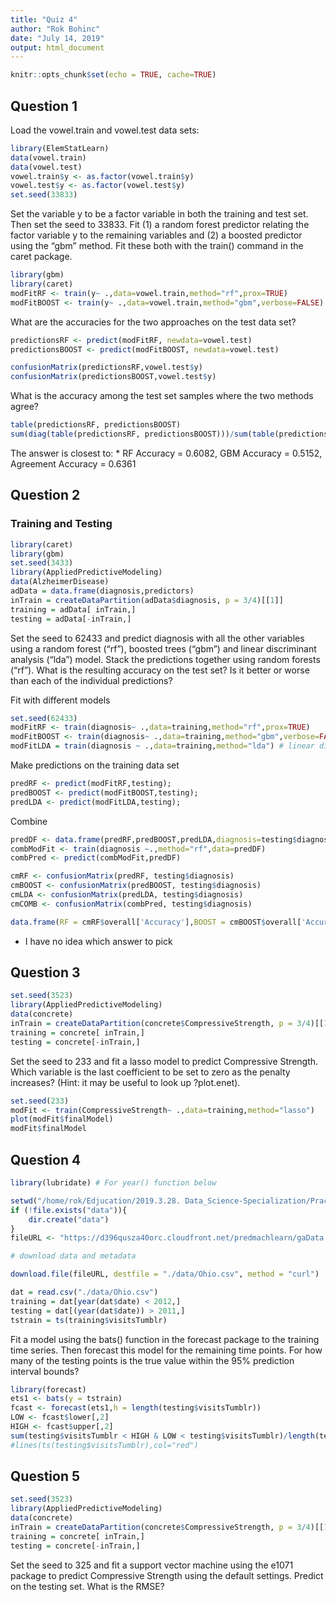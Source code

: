 ```yaml
---
title: "Quiz 4"
author: "Rok Bohinc"
date: "July 14, 2019"
output: html_document
---
```


```r
knitr::opts_chunk$set(echo = TRUE, cache=TRUE)
```

## Question 1

Load the vowel.train and vowel.test data sets:
```r
library(ElemStatLearn)
data(vowel.train)
data(vowel.test)
vowel.train$y <- as.factor(vowel.train$y)
vowel.test$y <- as.factor(vowel.test$y)
set.seed(33833)
```

Set the variable y to be a factor variable in both the training and test set. Then set the seed to 33833. Fit (1) a random forest predictor relating the factor variable y to the remaining variables and (2) a boosted predictor using the "gbm" method. Fit these both with the train() command in the caret package.

```r
library(gbm)
library(caret)
modFitRF <- train(y~ .,data=vowel.train,method="rf",prox=TRUE)
modFitBOOST <- train(y~ .,data=vowel.train,method="gbm",verbose=FALSE)
```


What are the accuracies for the two approaches on the test data set? 

```r
predictionsRF <- predict(modFitRF, newdata=vowel.test)
predictionsBOOST <- predict(modFitBOOST, newdata=vowel.test)
```

```r
confusionMatrix(predictionsRF,vowel.test$y)
confusionMatrix(predictionsBOOST,vowel.test$y)
```

What is the accuracy among the test set samples where the two methods agree?
```r
table(predictionsRF, predictionsBOOST)
sum(diag(table(predictionsRF, predictionsBOOST)))/sum(table(predictionsRF, predictionsBOOST))
```

The answer is closest to:
* RF Accuracy = 0.6082, GBM Accuracy = 0.5152, Agreement Accuracy = 0.6361

## Question 2

### Training and Testing

```r
library(caret)
library(gbm)
set.seed(3433)
library(AppliedPredictiveModeling)
data(AlzheimerDisease)
adData = data.frame(diagnosis,predictors)
inTrain = createDataPartition(adData$diagnosis, p = 3/4)[[1]]
training = adData[ inTrain,]
testing = adData[-inTrain,]
```

Set the seed to 62433 and predict diagnosis with all the other variables using a random forest ("rf"), boosted trees ("gbm") and linear discriminant analysis ("lda") model. Stack the predictions together using random forests ("rf"). What is the resulting accuracy on the test set? Is it better or worse than each of the individual predictions?

Fit with different models
```r
set.seed(62433)
modFitRF <- train(diagnosis~ .,data=training,method="rf",prox=TRUE)
modFitBOOST <- train(diagnosis~ .,data=training,method="gbm",verbose=FALSE)
modFitLDA = train(diagnosis ~ .,data=training,method="lda") # linear discriminative analysis
```

Make predictions on the training data set
```r
predRF <- predict(modFitRF,testing); 
predBOOST <- predict(modFitBOOST,testing); 
predLDA <- predict(modFitLDA,testing); 
```


Combine
```r
predDF <- data.frame(predRF,predBOOST,predLDA,diagnosis=testing$diagnosis)
combModFit <- train(diagnosis ~.,method="rf",data=predDF)
combPred <- predict(combModFit,predDF)
```

```r
cmRF <- confusionMatrix(predRF, testing$diagnosis)
cmBOOST <- confusionMatrix(predBOOST, testing$diagnosis)
cmLDA <- confusionMatrix(predLDA, testing$diagnosis)
cmCOMB <- confusionMatrix(combPred, testing$diagnosis)

data.frame(RF = cmRF$overall['Accuracy'],BOOST = cmBOOST$overall['Accuracy'], LDA = cmLDA$overall['Accuracy'], COMB = cmCOMB$overall['Accuracy'])
```

* I have no idea which answer to pick

## Question 3

```r
set.seed(3523)
library(AppliedPredictiveModeling)
data(concrete)
inTrain = createDataPartition(concrete$CompressiveStrength, p = 3/4)[[1]]
training = concrete[ inTrain,]
testing = concrete[-inTrain,]
```
Set the seed to 233 and fit a lasso model to predict Compressive Strength. Which variable is the last coefficient to be set to zero as the penalty increases? (Hint: it may be useful to look up ?plot.enet).

```r
set.seed(233)
modFit <- train(CompressiveStrength~ .,data=training,method="lasso")
plot(modFit$finalModel)
modFit$finalModel
```

## Question 4

```r
library(lubridate) # For year() function below

setwd("/home/rok/Edjucation/2019.3.28. Data_Science-Specialization/Practical Machine Learning/Week 4/Scripts")
if (!file.exists("data")){
    dir.create("data")
}
fileURL <- "https://d396qusza40orc.cloudfront.net/predmachlearn/gaData.csv"

# download data and metadata

download.file(fileURL, destfile = "./data/Ohio.csv", method = "curl")

dat = read.csv("./data/Ohio.csv")
training = dat[year(dat$date) < 2012,]
testing = dat[(year(dat$date)) > 2011,]
tstrain = ts(training$visitsTumblr)
```

Fit a model using the bats() function in the forecast package to the training time series. Then forecast this model for the remaining time points. For how many of the testing points is the true value within the 95% prediction interval bounds?

```r
library(forecast)
ets1 <- bats(y = tstrain)
fcast <- forecast(ets1,h = length(testing$visitsTumblr))
LOW <- fcast$lower[,2]
HIGH <- fcast$upper[,2]
sum(testing$visitsTumblr < HIGH & LOW < testing$visitsTumblr)/length(testing$visitsTumblr)
#lines(ts(testing$visitsTumblr),col="red")
```

## Question 5

```r
set.seed(3523)
library(AppliedPredictiveModeling)
data(concrete)
inTrain = createDataPartition(concrete$CompressiveStrength, p = 3/4)[[1]]
training = concrete[ inTrain,]
testing = concrete[-inTrain,]
```


Set the seed to 325 and fit a support vector machine using the e1071 package to predict Compressive Strength using the default settings. Predict on the testing set. What is the RMSE?
